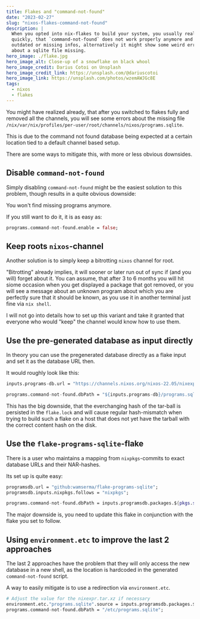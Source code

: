 ```yaml
---
title: Flakes and "command-not-found"
date: "2023-02-27"
slug: "nixos-flakes-command-not-found"
description: |
  When you opted into nix-flakes to build your system, you usually realize
  quickly, that `command-not-found` does not work properly anymore and shows
  outdated or missing infos, alternatively it might show some weird errors
  about a sqlite file missing.
hero_image: ./flake.jpg
hero_image_alt: Close-up of a snowflake on black whool
hero_image_credit: Darius Cotoi on Unsplash
hero_image_credit_link: https://unsplash.com/@dariuscotoi
hero_image_link: https://unsplash.com/photos/wzemAWJGc8E
tags:
  - nixos
  - flakes
---
```


You might have realized already, that after you switched to flakes fully and removed all the channels,
you will see some errors about the missing file `/nix/var/nix/profiles/per-user/root/channels/nixos/programs.sqlite`.

This is due to the command not found database being expected at a certain location tied to a default channel based
setup.

There are some ways to mitigate this, with more or less obvious downsides.

## Disable `command-not-found`

Simply disabling `command-not-found` might be the easiest solution to this problem, though results in
a quite obvious downside:

You won't find missing programs anymore.

If you still want to do it, it is as easy as:

```nix data-filename="configuration.nix"
programs.command-not-found.enable = false;
```

## Keep roots `nixos`-channel

Another solution is to simply keep a bitrotting `nixos` channel for root.

"Bitrotting" already implies, it will sooner or later run out of sync if (and you will) forget about it. You
can assume, that after 3 to 6 months you will hit siome occasion when you get displayed a package that
got removed, or you will see a message about an unknown program about which you are perfectly sure that
it should be known, as you use it in another terminal just fine via `nix shell`.

I will not go into details how to set up this variant and take it granted that everyone who would "keep" the
channel would know how to use them.

## Use the pre-generated database as input directly

In theory you can use the pregenerated database directly as a flake input and set it as the database URL then.

It would roughly look like this:

```nix data-filename="flake.nix"
inputs.programs-db.url = "https://channels.nixos.org/nixos-22.05/nixexprs.tar.xz";
```

```nix data-filename="configuration.nix"
programs.command-not-found.dbPath = "${inputs.programs-db}/programs.sqlite";
```

This has the big downside, that the everchanging hash of the tar-ball is persisted in the `flake.lock` and
will cause regular hash-mismatch when trying to build such a flake on a host that does not yet have the
tarball with the correct content hash on the disk.

## Use the `flake-programs-sqlite`-flake

There is a user who maintains a mapping from `nixpkgs`-commits to exact database URLs and their NAR-hashes.

Its set up is quite easy:

```nix data-filename="flake.nix"
programsdb.url = "github:wamserma/flake-programs-sqlite";
programsdb.inputs.nixpkgs.follows = "nixpkgs";
```

```nix data-filename="configuration.nix"
programs.command-not-found.dbPath = inputs.programsdb.packages.${pkgs.system}.programs-sqlite;
```

The major downside is, you need to update this flake in conjunction with the flake you set to follow.

## Using `environment.etc` to improve the last 2 approaches

The last 2 approaches have the problem that they will only access the new database in a new shell, as the
location is hardcoded in the generated `command-not-found` script.

A way to easily mitigate is to use a redirection via `environment.etc`.

```nix data-filename="configuration.nix"
# Adjust the value for the nixexpr.tar.xz if necessary
environment.etc."programs.sqlite".source = inputs.programsdb.packages.${pkgs.system}.programs-sqlite;
programs.command-not-found.dbPath = "/etc/programs.sqlite";
```
